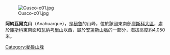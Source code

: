 [[Image:Cusco-c01.jpg|right]]

{{Coord|13|34|40|S|71|57|20|W|display=title}}

'''阿納瓦爾克山'''（Anahuarque），是[[秘魯|秘魯]]的山峰，位於該國東南部[[庫斯科大區|庫斯科大區]]，處於[[庫斯科|庫斯科]]東南面和[[瓦納考里山|瓦納考里山]]以西，屬於[[安第斯山脈|安第斯山脈]]的一部分，海拔高度約4,050米。

{{Peru-geo-stub}}
[[Category:秘魯山峰|Category:秘魯山峰]]